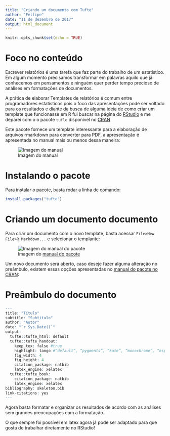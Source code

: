 ---
title: "Criando um documento com Tufte"
author: "Fellipe"
date: "11 de dezembro de 2017"
output: html_document
---

```{r setup, include=FALSE}
knitr::opts_chunk$set(echo = TRUE)
```

# Foco no conteúdo

Escrever relatórios é uma tarefa que faz parte do trabalho de um estatístico. Em algum momento precisamos transformar em palavras aquilo que já conhecemos em pensamentos e ninguém quer perder tempo precioso de análises em formatações de documentos.

A prática de elaborar Templates de relatórios é comum entre programadores estatísticos pois o foco das apresentações pode ser voltado para os resultados e diante da busca de alguma ideia de como criar um template que funcionasse em R fui buscar na página do [RStudio](https://www.rstudio.com/) e me deparei com o o pacote `tufle` disponível no [CRAN](https://cran.r-project.org)

Este pacote fornece um template interessante para a elaboração de arquivos rmarkdown para converter para PDF, a apresentação é apresentada no manual mais ou menos dessa maneira:

![Imagem do manual](http://rmarkdown.rstudio.com/images/tufte-handout.png)

# Instalando o pacote

Para instalar o pacote, basta rodar a linha de comando:

```{r,eval=F}
install.packages("tufte")
```

# Criando um documento documento

Para criar um documento com o novo template, basta acessar `File>New File>R Markdown...` e selecionar o templante:

![Imagem do [manual do pacote](http://rmarkdown.rstudio.com/tufte_handout_format.html#overview)](http://rmarkdown.rstudio.com/images/new-tufte-handout.png)

Um novo documento será aberto, caso deseje fazer alguma alteração no preâmbulo, existem essas opções apresentadas no [manual do pacote no CRAN](https://cran.r-project.org/web/packages/tufte/tufte.pdf):

# Preâmbulo do documento

```{r,eval=F}
---
title: "Título"
subtitle: "Subtitulo"
author: "Autor"
date: "`r Sys.Date()`"
output:
  tufte::tufte_html: default
  tufte::tufte_handout:
    keep_tex: false #true
    highlight: tango #“default”, “pygments”, “kate”, “monochrome”, “espresso”, “zenburn”, and “haddock”
    fig_width: 4
    fig_height: 4
    citation_package: natbib
    latex_engine: xelatex
  tufte::tufte_book:
    citation_package: natbib
    latex_engine: xelatex
bibliography: skeleton.bib
link-citations: yes
---
```

Agora basta formatar e organizar os resultados de acordo com as análises sem grandes preocupações com a formatação. 

O que sempre foi possível em latex agora já pode ser adaptado para que gosta de trabalhar diretamente no RStudio!


